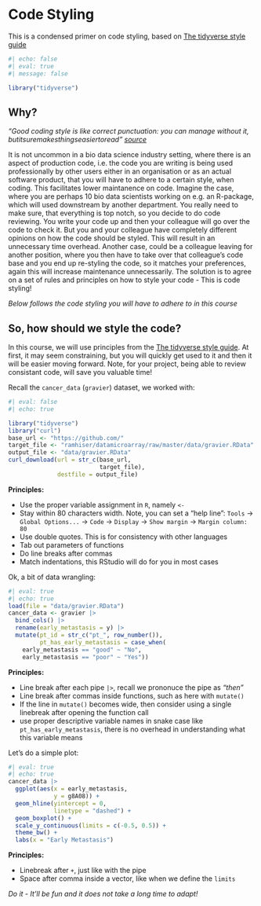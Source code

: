 # Code Styling {.unnumbered}

This is a condensed primer on code styling, based on [The tidyverse style guide](https://style.tidyverse.org)

```r
#| echo: false
#| eval: true
#| message: false

library("tidyverse")
```


## Why?

*"Good coding style is like correct punctuation: you can manage without it, butitsuremakesthingseasiertoread" [source](https://style.tidyverse.org)*

It is not uncommon in a bio data science industry setting, where there is an aspect of production code, i.e. the code you are writing is being used professionally by other users either in an organisation or as an actual software product, that you will have to adhere to a certain style, when coding. This facilitates lower maintanence on code. Imagine the case, where you are perhaps 10 bio data scientists working on e.g. an R-package, which will used downstream by another department. You really need to make sure, that everything is top notch, so you decide to do code reviewing. You write your code up and then your colleague will go over the code to check it. But you and your colleague have completely different opinions on how the code should be styled. This will result in an unnecessary time overhead. Another case, could be a colleague leaving for another position, where you then have to take over that colleague's code base and you end up re-styling the code, so it matches your preferences, again this will increase maintenance unnecessarily. The solution is to agree on a set of rules and principles on how to style your code - This is code styling!

*Below follows the code styling you will have to adhere to in this course*

## So, how should we style the code?

In this course, we will use principles from the [The tidyverse style guide](https://style.tidyverse.org). At first, it may seem constraining, but you will quickly get used to it and then it will be easier moving forward. Note, for your project, being able to review consistant code, will save you valuable time!

Recall the `cancer_data` (`gravier`) dataset, we worked with:

```r
#| eval: false
#| echo: true

library("tidyverse")
library("curl")
base_url <- "https://github.com/"
target_file <- "ramhiser/datamicroarray/raw/master/data/gravier.RData"
output_file <- "data/gravier.RData"
curl_download(url = str_c(base_url,
                          target_file),
              destfile = output_file)
```

**Principles:**

- Use the proper variable assignment in `R`, namely `<-`
- Stay within 80 characters width. Note, you can set a "help line": `Tools` $\rightarrow$ `Global Options...` $\rightarrow$ `Code` $\rightarrow$ `Display` $\rightarrow$ `Show margin` $\rightarrow$ `Margin column: 80`
- Use double quotes. This is for consistency with other languages
- Tab out parameters of functions
- Do line breaks after commas
- Match indentations, this RStudio will do for you in most cases

Ok, a bit of data wrangling:

```r
#| eval: true
#| echo: true
load(file = "data/gravier.RData")
cancer_data <- gravier |> 
  bind_cols() |> 
  rename(early_metastasis = y) |> 
  mutate(pt_id = str_c("pt_", row_number()),
         pt_has_early_metastasis = case_when(
    early_metastasis == "good" ~ "No",
    early_metastasis == "poor" ~ "Yes"))
```

**Principles:**

- Line break after each pipe `|>`, recall we prononuce the pipe as *"then"*
- Line break after commas inside functions, such as here with `mutate()`
- If the line in  `mutate()` becomes wide, then consider using a single linebreak after opening the function call
- use proper descriptive variable names in snake case like `pt_has_early_metastasis`, there is no overhead in understanding what this variable means

Let's do a simple plot:

```r
#| eval: true
#| echo: true
cancer_data |>
  ggplot(aes(x = early_metastasis,
             y = g8A08)) +
  geom_hline(yintercept = 0,
             linetype = "dashed") +
  geom_boxplot() +
  scale_y_continuous(limits = c(-0.5, 0.5)) +
  theme_bw() +
  labs(x = "Early Metastasis")
```

**Principles:**

- Linebreak after `+`, just like with the pipe
- Space after comma inside a vector, like when we define the `limits`

*Do it - It'll be fun and it does not take a long time to adapt!*
